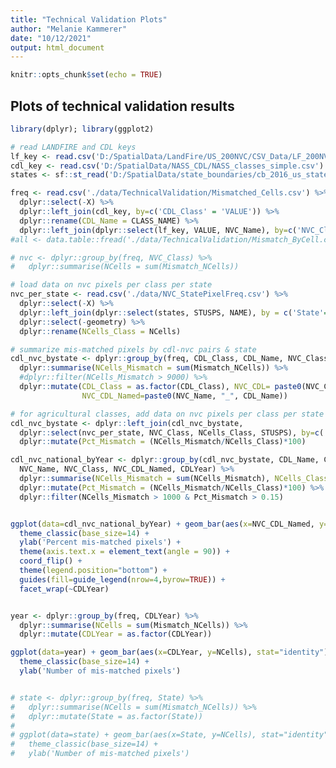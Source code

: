 ```yaml
---
title: "Technical Validation Plots"
author: "Melanie Kammerer"
date: "10/12/2021"
output: html_document
---
```


```r
knitr::opts_chunk$set(echo = TRUE)
```

## Plots of technical validation results

```r
library(dplyr); library(ggplot2)

# read LANDFIRE and CDL keys
lf_key <- read.csv('D:/SpatialData/LandFire/US_200NVC/CSV_Data/LF_200NVC_05142020.csv')
cdl_key <- read.csv('D:/SpatialData/NASS_CDL/NASS_classes_simple.csv')
states <- sf::st_read('D:/SpatialData/state_boundaries/cb_2016_us_state_500k.shp') 

freq <- read.csv('./data/TechnicalValidation/Mismatched_Cells.csv') %>%
  dplyr::select(-X) %>%
  dplyr::left_join(cdl_key, by=c('CDL_Class' = 'VALUE')) %>%
  dplyr::rename(CDL_Name = CLASS_NAME) %>%
  dplyr::left_join(dplyr::select(lf_key, VALUE, NVC_Name), by=c('NVC_Class' = 'VALUE'))
#all <- data.table::fread('./data/TechnicalValidation/Mismatch_ByCell.csv') # this file is not updated from Atlas. # it is too large to version control. 

# nvc <- dplyr::group_by(freq, NVC_Class) %>%
#   dplyr::summarise(NCells = sum(Mismatch_NCells))

# load data on nvc pixels per class per state
nvc_per_state <- read.csv('./data/NVC_StatePixelFreq.csv') %>%
  dplyr::select(-X) %>%
  dplyr::left_join(dplyr::select(states, STUSPS, NAME), by = c('State'='NAME')) %>%
  dplyr::select(-geometry) %>%
  dplyr::rename(NCells_Class = NCells)

# summarize mis-matched pixels by cdl-nvc pairs & state
cdl_nvc_bystate <- dplyr::group_by(freq, CDL_Class, CDL_Name, NVC_Class, NVC_Name, CDLYear, State) %>%
  dplyr::summarise(NCells_Mismatch = sum(Mismatch_NCells)) %>%
  #dplyr::filter(NCells_Mismatch > 9000) %>%
  dplyr::mutate(CDL_Class = as.factor(CDL_Class), NVC_CDL= paste0(NVC_Class, "_", CDL_Class),
                NVC_CDL_Named=paste0(NVC_Name, "_", CDL_Name))

# for agricultural classes, add data on nvc pixels per class per state
cdl_nvc_bystate <- dplyr::left_join(cdl_nvc_bystate, 
  dplyr::select(nvc_per_state, NVC_Class, NCells_Class, STUSPS), by=c('NVC_Class', 'State'='STUSPS')) %>%
  dplyr::mutate(Pct_Mismatch = (NCells_Mismatch/NCells_Class)*100)

cdl_nvc_national_byYear <- dplyr::group_by(cdl_nvc_bystate, CDL_Name, CDL_Class, 
  NVC_Name, NVC_Class, NVC_CDL_Named, CDLYear) %>%
  dplyr::summarise(NCells_Mismatch = sum(NCells_Mismatch), NCells_Class = sum(NCells_Class)) %>%
  dplyr::mutate(Pct_Mismatch = (NCells_Mismatch/NCells_Class)*100) %>%
  dplyr::filter(NCells_Mismatch > 1000 & Pct_Mismatch > 0.15)


ggplot(data=cdl_nvc_national_byYear) + geom_bar(aes(x=NVC_CDL_Named, y=Pct_Mismatch, fill=NVC_Name), stat="identity") +
  theme_classic(base_size=14) +
  ylab('Percent mis-matched pixels') +
  theme(axis.text.x = element_text(angle = 90)) +
  coord_flip() +
  theme(legend.position="bottom") +
  guides(fill=guide_legend(nrow=4,byrow=TRUE)) +
  facet_wrap(~CDLYear)


year <- dplyr::group_by(freq, CDLYear) %>%
  dplyr::summarise(NCells = sum(Mismatch_NCells)) %>%
  dplyr::mutate(CDLYear = as.factor(CDLYear))

ggplot(data=year) + geom_bar(aes(x=CDLYear, y=NCells), stat="identity") +
  theme_classic(base_size=14) +
  ylab('Number of mis-matched pixels')


# state <- dplyr::group_by(freq, State) %>%
#   dplyr::summarise(NCells = sum(Mismatch_NCells)) %>%
#   dplyr::mutate(State = as.factor(State))
# 
# ggplot(data=state) + geom_bar(aes(x=State, y=NCells), stat="identity") +
#   theme_classic(base_size=14) +
#   ylab('Number of mis-matched pixels')

```

